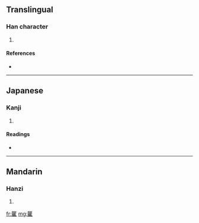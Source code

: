 ==Translingual==

===Han character===
{{Han char|rn=22|rad=匚|as=18|sn=20|four=7171<sub>1</sub>|canj=尸月山土 (SBUG)}}

# {{defn|Han}}

====References====
* {{Han ref|kx=0154.330|dkj=02666|dj=0347.060|hdz=10091.030|uh=5337|ud=21303|bh=F3FD|bd=62461}}

----

==Japanese==

===Kanji===
{{ja-kanji|grade=|rs=匚18}}

# {{defn|Japanese}}

====Readings====
* {{ja-readings|on=[[きょ]] (kyo), [[ご]] (go)|kun=}}

----

==Mandarin==

===Hanzi===
{{cmn-hanzi|pin=[[qú]] ([[qu2]])|wg=ch'ü<sup>2</sup>}}

# {{defn|Mandarin}}

[[fr:匷]]
[[mg:匷]]